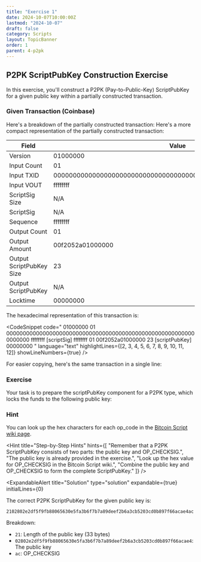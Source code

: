 ```yaml
---
title: "Exercise 1"
date: 2024-10-07T10:00:00Z
lastmod: "2024-10-07"
draft: false
category: Scripts
layout: TopicBanner
order: 1
parent: 4-p2pk
---
```


## P2PK ScriptPubKey Construction Exercise

In this exercise, you'll construct a P2PK (Pay-to-Public-Key) ScriptPubKey for a given public key within a partially constructed transaction.

### Given Transaction (Coinbase)

Here's a breakdown of the partially constructed transaction:
Here's a more compact representation of the partially constructed transaction:

| Field                    | Value                                                            |
| ------------------------ | ---------------------------------------------------------------- |
| Version                  | 01000000                                                         |
| Input Count              | 01                                                               |
| Input TXID               | 0000000000000000000000000000000000000000000000000000000000000000 |
| Input VOUT               | ffffffff                                                         |
| ScriptSig Size           | N/A                                                              |
| ScriptSig                | N/A                                                              |
| Sequence                 | ffffffff                                                         |
| Output Count             | 01                                                               |
| Output Amount            | 00f2052a01000000                                                 |
| Output ScriptPubKey Size | 23                                                               |
| Output ScriptPubKey      | N/A                                                              |
| Locktime                 | 00000000                                                         |

The hexadecimal representation of this transaction is:

<CodeSnippet
    code="
  01000000
  01
  0000000000000000000000000000000000000000000000000000000000000000
  ffffffff
  [scriptSig]
  ffffffff
  01
  00f2052a01000000
  23
  [scriptPubKey]
  00000000
  "
    language="text"
    highlightLines={[2, 3, 4, 5, 6, 7, 8, 9, 10, 11, 12]}
    showLineNumbers={true}
/>

For easier copying, here's the same transaction in a single line:

<CodeSnippet
    code="01000000010000000000000000000000000000000000000000000000000000000000000000ffffffff-[scriptSig]-ffffffff0100f2052a0100000023-[scriptPubKey]-00000000"
    language="text"
    showLineNumbers={true}
/>

### Exercise

Your task is to prepare the scriptPubKey component for a P2PK type, which locks the funds to the following public key:

<CodeSnippet
    code="public key: 02802e2df5f9fb88065630e5fa3b6f7b7a89deef2b6a3cb5203cd0b897f66acae4"
    language="text"
    showLineNumbers={true}
/>

### Hint

You can look up the hex characters for each op_code in the [Bitcoin Script wiki page](https://en.bitcoin.it/wiki/Script).

<Hint
    title="Step-by-Step Hints"
    hints={[
        "Remember that a P2PK ScriptPubKey consists of two parts: the public key and OP_CHECKSIG.",
        "The public key is already provided in the exercise.",
        "Look up the hex value for OP_CHECKSIG in the Bitcoin Script wiki.",
        "Combine the public key and OP_CHECKSIG to form the complete ScriptPubKey."
    ]}
/>

<ExpandableAlert
  title="Solution"
  type="solution"
  expandable={true}
  initialLines={0}
>

The correct P2PK ScriptPubKey for the given public key is:

```
2102802e2df5f9fb88065630e5fa3b6f7b7a89deef2b6a3cb5203cd0b897f66acae4ac
```

Breakdown:

-   `21`: Length of the public key (33 bytes)
-   `02802e2df5f9fb88065630e5fa3b6f7b7a89deef2b6a3cb5203cd0b897f66acae4`: The public key
-   `ac`: OP_CHECKSIG

</ExpandableAlert>
